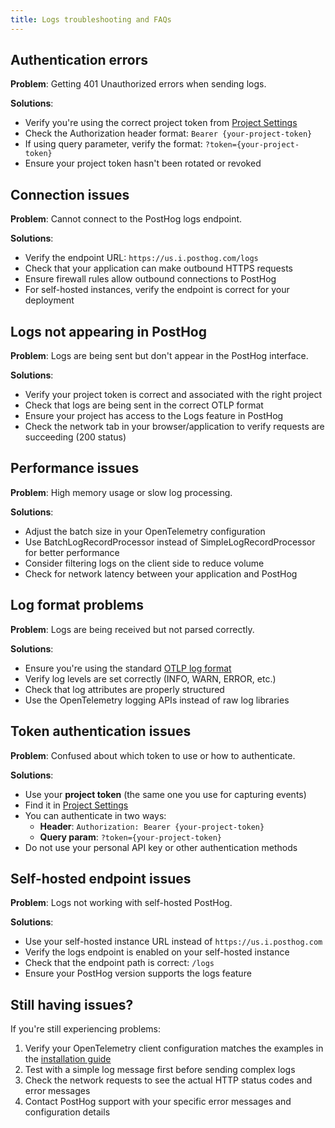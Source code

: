 ```yaml
---
title: Logs troubleshooting and FAQs
---
```



<Beta />

## Authentication errors

**Problem**: Getting 401 Unauthorized errors when sending logs.

**Solutions**:
- Verify you're using the correct project token from [Project Settings](https://app.posthog.com/settings/project)
- Check the Authorization header format: `Bearer {your-project-token}`
- If using query parameter, verify the format: `?token={your-project-token}`
- Ensure your project token hasn't been rotated or revoked

## Connection issues

**Problem**: Cannot connect to the PostHog logs endpoint.

**Solutions**:
- Verify the endpoint URL: `https://us.i.posthog.com/logs` 
- Check that your application can make outbound HTTPS requests
- Ensure firewall rules allow outbound connections to PostHog
- For self-hosted instances, verify the endpoint is correct for your deployment

## Logs not appearing in PostHog

**Problem**: Logs are being sent but don't appear in the PostHog interface.

**Solutions**:
- Verify your project token is correct and associated with the right project
- Check that logs are being sent in the correct OTLP format
- Ensure your project has access to the Logs feature in PostHog
- Check the network tab in your browser/application to verify requests are succeeding (200 status)

## Performance issues

**Problem**: High memory usage or slow log processing.

**Solutions**:
- Adjust the batch size in your OpenTelemetry configuration
- Use BatchLogRecordProcessor instead of SimpleLogRecordProcessor for better performance
- Consider filtering logs on the client side to reduce volume
- Check for network latency between your application and PostHog

## Log format problems

**Problem**: Logs are being received but not parsed correctly.

**Solutions**:
- Ensure you're using the standard [OTLP log format](https://opentelemetry.io/docs/specs/otel/logs/data-model/)
- Verify log levels are set correctly (INFO, WARN, ERROR, etc.)
- Check that log attributes are properly structured
- Use the OpenTelemetry logging APIs instead of raw log libraries

## Token authentication issues

**Problem**: Confused about which token to use or how to authenticate.

**Solutions**:
- Use your **project token** (the same one you use for capturing events)
- Find it in [Project Settings](https://app.posthog.com/settings/project)
- You can authenticate in two ways:
  - **Header**: `Authorization: Bearer {your-project-token}`
  - **Query param**: `?token={your-project-token}`
- Do not use your personal API key or other authentication methods

## Self-hosted endpoint issues

**Problem**: Logs not working with self-hosted PostHog.

**Solutions**:
- Use your self-hosted instance URL instead of `https://us.i.posthog.com`
- Verify the logs endpoint is enabled on your self-hosted instance
- Check that the endpoint path is correct: `/logs`
- Ensure your PostHog version supports the logs feature

## Still having issues?

If you're still experiencing problems:

1. Verify your OpenTelemetry client configuration matches the examples in the [installation guide](/docs/logs/installation)
2. Test with a simple log message first before sending complex logs
3. Check the network requests to see the actual HTTP status codes and error messages
4. Contact PostHog support with your specific error messages and configuration details
